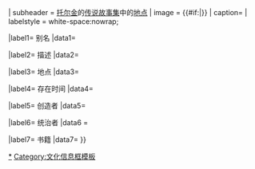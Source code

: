 {{Infobox
| title = {{{place|{{PAGENAME}}}}}

| subheader = [[J·R·R·托尔金|托尔金]]的[[托尔金的传说故事集|传说故事集]]中的[[:Category:中土大陆的地理|地点]]
| image = {{#if:{{{image|}}}|[[Image:{{{image}}}|{{{image_size|240px}}}]]}}
| caption= {{{caption|}}}
| labelstyle = white-space:nowrap;

|label1= 别名
|data1= {{{alias|}}}

|label2= 描述
|data2= {{{description|}}}

|label3= 地点
|data3= {{{location|}}}

|label4= 存在时间
|data4= {{{time|}}}

|label5= 创造者
|data5= {{{founder|}}}

|label6= 统治者
|data6 = {{{lord|}}}

|label7= 书籍
|data7= {{{books|}}}
}}<noinclude>
[[Category:中土大陸的地理|*]]
[[Category:文化信息框模板]]
</noinclude>